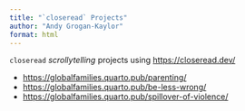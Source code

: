 ```yaml
---
title: "`closeread` Projects"
author: "Andy Grogan-Kaylor"
format: html
---
```


`closeread` *scrollytelling* projects using [https://closeread.dev/](https://closeread.dev/)

* [https://globalfamilies.quarto.pub/parenting/](https://globalfamilies.quarto.pub/parenting/)
* [https://globalfamilies.quarto.pub/be-less-wrong/](https://globalfamilies.quarto.pub/be-less-wrong/)
* [https://globalfamilies.quarto.pub/spillover-of-violence/](https://globalfamilies.quarto.pub/spillover-of-violence/)




